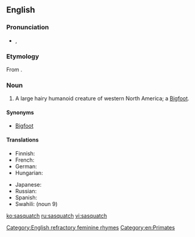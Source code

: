 ==English==
{{wikipedia}}

===Pronunciation===
* {{IPA|/ˈsæskwɒtʃ/|/ˈsæskwætʃ/}}, {{X-SAMPA|/"s{skwQtS/|/"s{skw{tS/}}

===Etymology===
From {{etyl|hur}} {{term|sásq’ets|lang=hur}}.

===Noun===
{{en-noun|es}}

# {{cryptozoology}} A large hairy humanoid creature of western North America; a [[Bigfoot]].

====Synonyms====
* [[Bigfoot]]

====Translations====
{{trans-top|a hairy humanoid creature}}
* Finnish: {{t+|fi|isojalka}}
* French: {{t-|fr|Sasquatch|m}}
* German: {{t-|de|Sasquatsch|m}}
* Hungarian: {{t-|hu|Szaszkvács|m}}
{{trans-mid}}
* Japanese: {{t-|ja|サスカッチ|tr=Sasukatchi}}
* Russian: {{t-|ru|Сасквотч|m}}
* Spanish: {{t-|es|Sascuache|m}}
* Swahili: {{t-|sw|Saskwachi}} (noun 9)
{{trans-bottom}}

[[Category:English refractory feminine rhymes]]
[[Category:en:Primates]]

[[ko:sasquatch]]
[[ru:sasquatch]]
[[vi:sasquatch]]